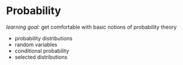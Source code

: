 # Probability

*learning goal:* get comfortable with basic notions of probability theory

- probability distributions
- random variables
- conditional probability
- selected distributions